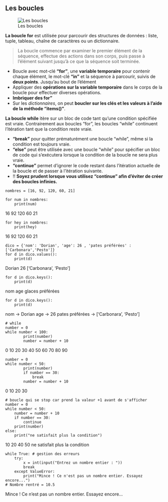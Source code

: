 ## Les boucles

![Les boucles](https://olivierschmitt.fr/wp-content/uploads/2015/04/cours-python-les-boucles-1.jpg)

**La boucle for** est utilisée pour parcourir des structures de données : liste, tuple, tableau, chaîne de caractères ou un dictionnaire.

> La boucle commence par examiner le premier élément de la séquence, effectue des actions dans son corps, puis passe à l'élément suivant jusqu'à ce que la séquence soit terminée.

 - Boucle avec mot-clé **"for"**, une **variable temporaire** pour contenir chaque élément, le mot-clé **"in"** et la séquence à parcourir, suivis  de **deux points**. Jusqu'au bout de l'élément
- Appliquer des **opérations sur la variable temporaire** dans le corps de la boucle pour effectuer diverses opérations.
- **Imbriquer des for"**
- Sur les *dictionnaires*, on peut **boucler sur les clés et les valeurs à l'aide de la méthode "items()"**.

**La boucle while** itère sur un bloc de code tant qu'une condition spécifiée est vraie.
Contrairement aux boucles "for", les boucles "while" continuent l'itération tant que la condition reste vraie.

- **"break"** pour quitter prématurément une boucle "while", même si la condition est toujours vraie.
- **"else"** peut être utilisée avec une boucle "while" pour spécifier un bloc de code qui s'exécutera lorsque la condition de la boucle ne sera plus vraie.
- **"continue"** permet d'ignorer le code restant dans l'itération actuelle de la boucle et de passer à l'itération suivante.
- !! **Soyez prudent lorsque vous utilisez "continue" afin d'éviter de créer des boucles infinies.**


```.python
nombres = [16, 92, 120, 60, 21]
```

```.python
for num in nombres:
    print(num)
```
16
92
120
60
21

```.python
for hey in nombres:
    print(hey)
```
16
92
120
60
21

```.python
dico = {'nom': 'Dorian', 'age': 26 , 'pates préférées' : ['Carbonara','Pesto']}
for d in dico.values():
    print(d)
```
Dorian
26
['Carbonara', 'Pesto']


```.python
for d in dico.keys():
    print(d)
```
nom
age
glaces préférées

```.python
for d in dico.keys():
    print(d)
```
nom -> Dorian
age -> 26
pates préférées -> ['Carbonara', 'Pesto']

```.python
# while
number = 0
while number < 100:
        print(number)
        number = number + 10
```
0
10
20
30
40
50
60
70
80
90

```.python
number = 0
while number < 50:
        print(number)
        if number == 30:
            break
        number = number + 10
```
0
10
20
30

```.python
# boucle qui se stop car prend la valeur +1 avant de s'afficher
number = 0
while number < 50:
    number = number + 10
    if number == 30:
        continue
    print(number)
else:
    print("ne satisfait plus la condition")
```
10
20
40
50
ne satisfait plus la condition


```.python
while True: # gestion des erreurs
    try: 
        x = int(input("Entrez un nombre entier : ")) 
        break 
    except ValueError: 
        print("Mince ! Ce n'est pas un nombre entier. Essayez encore...")
# Nombre rentré = 10.5
```
Mince ! Ce n'est pas un nombre entier. Essayez encore...

